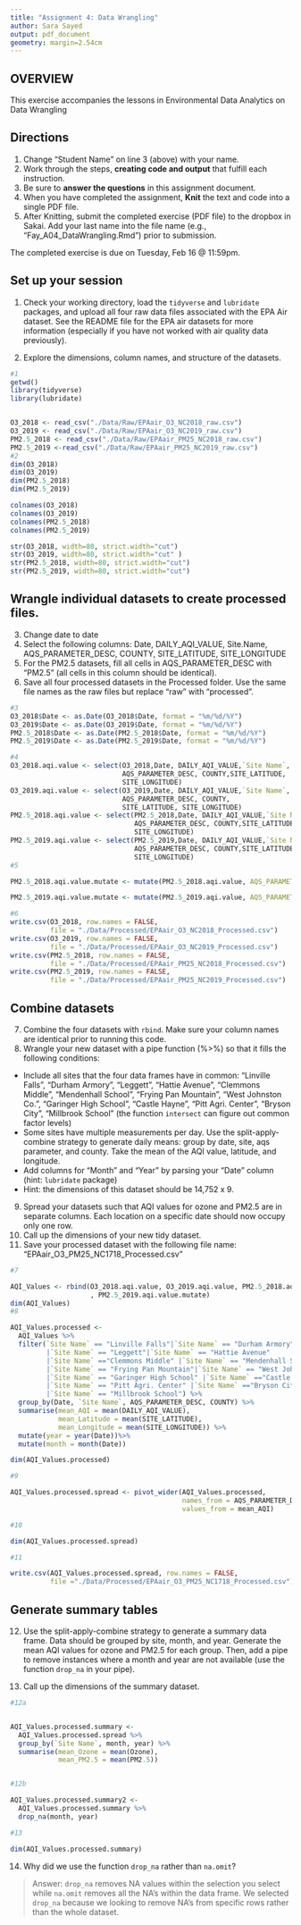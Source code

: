 ```yaml
---
title: "Assignment 4: Data Wrangling"
author: Sara Sayed
output: pdf_document
geometry: margin=2.54cm
---
```


## OVERVIEW

This exercise accompanies the lessons in Environmental Data Analytics on Data Wrangling 

## Directions
1. Change "Student Name" on line 3 (above) with your name.
2. Work through the steps, **creating code and output** that fulfill each instruction.
3. Be sure to **answer the questions** in this assignment document.
4. When you have completed the assignment, **Knit** the text and code into a single PDF file.
5. After Knitting, submit the completed exercise (PDF file) to the dropbox in Sakai. Add your last name into the file name (e.g., "Fay_A04_DataWrangling.Rmd") prior to submission.

The completed exercise is due on Tuesday, Feb 16 @ 11:59pm.

## Set up your session 
1. Check your working directory, load the `tidyverse` and `lubridate` packages, and upload all four raw data files associated with the EPA Air dataset. See the README file for the EPA air datasets for more information (especially if you have not worked with air quality data previously). 

2. Explore the dimensions, column names, and structure of the datasets. 

```r



#1
getwd()
library(tidyverse)
library(lubridate)


O3_2018 <- read_csv("./Data/Raw/EPAair_O3_NC2018_raw.csv")
O3_2019 <- read_csv("./Data/Raw/EPAair_O3_NC2019_raw.csv")
PM2.5_2018 <- read_csv("./Data/Raw/EPAair_PM25_NC2018_raw.csv")
PM2.5_2019 <-read_csv("./Data/Raw/EPAair_PM25_NC2019_raw.csv")
#2
dim(O3_2018)
dim(O3_2019)
dim(PM2.5_2018)
dim(PM2.5_2019)

colnames(O3_2018)
colnames(O3_2019)
colnames(PM2.5_2018)
colnames(PM2.5_2019)

str(O3_2018, width=80, strict.width="cut")
str(O3_2019, width=80, strict.width="cut" )
str(PM2.5_2018, width=80, strict.width="cut")
str(PM2.5_2019, width=80, strict.width="cut")
```

## Wrangle individual datasets to create processed files.
3. Change date to date
4. Select the following columns: Date, DAILY_AQI_VALUE, Site.Name, AQS_PARAMETER_DESC, COUNTY, SITE_LATITUDE, SITE_LONGITUDE
5. For the PM2.5 datasets, fill all cells in AQS_PARAMETER_DESC with "PM2.5" (all cells in this column should be identical).
6. Save all four processed datasets in the Processed folder. Use the same file names as the raw files but replace "raw" with "processed".

```r
#3
O3_2018$Date <- as.Date(O3_2018$Date, format = "%m/%d/%Y") 
O3_2019$Date <- as.Date(O3_2019$Date, format = "%m/%d/%Y") 
PM2.5_2018$Date <- as.Date(PM2.5_2018$Date, format = "%m/%d/%Y")
PM2.5_2019$Date <- as.Date(PM2.5_2019$Date, format = "%m/%d/%Y")

#4
O3_2018.aqi.value <- select(O3_2018,Date, DAILY_AQI_VALUE,`Site Name`,
                            AQS_PARAMETER_DESC, COUNTY,SITE_LATITUDE, 
                            SITE_LONGITUDE)
O3_2019.aqi.value <- select(O3_2019,Date, DAILY_AQI_VALUE,`Site Name`,
                            AQS_PARAMETER_DESC, COUNTY,
                            SITE_LATITUDE, SITE_LONGITUDE)
PM2.5_2018.aqi.value <- select(PM2.5_2018,Date, DAILY_AQI_VALUE,`Site Name`, 
                               AQS_PARAMETER_DESC, COUNTY,SITE_LATITUDE, 
                               SITE_LONGITUDE)
PM2.5_2019.aqi.value <- select(PM2.5_2019,Date, DAILY_AQI_VALUE,`Site Name`,
                               AQS_PARAMETER_DESC, COUNTY,SITE_LATITUDE,
                               SITE_LONGITUDE)
#5

PM2.5_2018.aqi.value.mutate <- mutate(PM2.5_2018.aqi.value, AQS_PARAMETER_DESC = "PM2.5")

PM2.5_2019.aqi.value.mutate <- mutate(PM2.5_2019.aqi.value, AQS_PARAMETER_DESC = "PM2.5")

#6
write.csv(O3_2018, row.names = FALSE, 
          file = "./Data/Processed/EPAair_O3_NC2018_Processed.csv")
write.csv(O3_2019, row.names = FALSE, 
          file = "./Data/Processed/EPAair_O3_NC2019_Processed.csv")
write.csv(PM2.5_2018, row.names = FALSE, 
          file = "./Data/Processed/EPAair_PM25_NC2018_Processed.csv")
write.csv(PM2.5_2019, row.names = FALSE, 
          file = "./Data/Processed/EPAair_PM25_NC2019_Processed.csv")
```


## Combine datasets
7. Combine the four datasets with `rbind`. Make sure your column names are identical prior to running this code. 
8. Wrangle your new dataset with a pipe function (%>%) so that it fills the following conditions: 

* Include all sites that the four data frames have in common: "Linville Falls", "Durham Armory", "Leggett", "Hattie Avenue", "Clemmons Middle", "Mendenhall School", "Frying Pan Mountain", "West Johnston Co.", "Garinger High School", "Castle Hayne", "Pitt Agri. Center", "Bryson City", "Millbrook School" (the function `intersect` can figure out common factor levels)
* Some sites have multiple measurements per day. Use the split-apply-combine strategy to generate daily means: group by date, site, aqs parameter, and county. Take the mean of the AQI value, latitude, and longitude.
* Add columns for "Month" and "Year" by parsing your "Date" column (hint: `lubridate` package)
* Hint: the dimensions of this dataset should be 14,752 x 9.

9. Spread your datasets such that AQI values for ozone and PM2.5 are in separate columns. Each location on a specific date should now occupy only one row.
10. Call up the dimensions of your new tidy dataset.
11. Save your processed dataset with the following file name: "EPAair_O3_PM25_NC1718_Processed.csv"

```r
#7

AQI_Values <- rbind(O3_2018.aqi.value, O3_2019.aqi.value, PM2.5_2018.aqi.value.mutate
                    , PM2.5_2019.aqi.value.mutate)
dim(AQI_Values)
#8

AQI_Values.processed <- 
  AQI_Values %>%
  filter(`Site Name` == "Linville Falls"|`Site Name` == "Durham Armory" 
         |`Site Name` == "Leggett"|`Site Name` == "Hattie Avenue" 
         |`Site Name` =="Clemmons Middle" |`Site Name` == "Mendenhall School" 
         |`Site Name` == "Frying Pan Mountain"|`Site Name` == "West Johnston Co."
         |`Site Name` == "Garinger High School" |`Site Name` =="Castle Hayne"
         |`Site Name` == "Pitt Agri. Center" |`Site Name` =="Bryson City" 
         |`Site Name` == "Millbrook School") %>%
  group_by(Date, `Site Name`, AQS_PARAMETER_DESC, COUNTY) %>%
  summarise(mean_AQI = mean(DAILY_AQI_VALUE), 
            mean_Latitude = mean(SITE_LATITUDE), 
            mean_Longitude = mean(SITE_LONGITUDE)) %>%
  mutate(year = year(Date))%>%
  mutate(month = month(Date))

dim(AQI_Values.processed)

#9

AQI_Values.processed.spread <- pivot_wider(AQI_Values.processed, 
                                           names_from = AQS_PARAMETER_DESC, 
                                           values_from = mean_AQI)

#10 

dim(AQI_Values.processed.spread)

#11

write.csv(AQI_Values.processed.spread, row.names = FALSE, 
          file ="./Data/Processed/EPAair_O3_PM25_NC1718_Processed.csv")
```


## Generate summary tables
12. Use the split-apply-combine strategy to generate a summary data frame. Data should be grouped by site, month, and year. Generate the mean AQI values for ozone and PM2.5 for each group. Then, add a pipe to remove instances where a month and year are not available (use the function `drop_na` in your pipe). 

13. Call up the dimensions of the summary dataset.

```r
#12a


AQI_Values.processed.summary <-
  AQI_Values.processed.spread %>%
  group_by(`Site Name`, month, year) %>%
  summarise(mean_Ozone = mean(Ozone), 
            mean_PM2.5 = mean(PM2.5))


#12b

AQI_Values.processed.summary2 <-
  AQI_Values.processed.summary %>%
  drop_na(month, year)

#13

dim(AQI_Values.processed.summary)
```

14. Why did we use the function `drop_na` rather than `na.omit`?

> Answer: `drop_na` removes NA values within the selection you select while `na.omit` removes all the NA's within the data frame. We selected `drop_na` because we looking to remove NA's from specific rows rather than the whole dataset.
